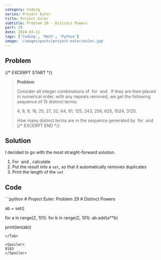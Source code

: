 ```yaml
---
category: Coding
series: Project Euler
title: Project Euler
subtitle: Problem 29 - Distinct Powers
part: 29
date: 2024-03-11
tags: ['Coding', 'Math', 'Python']
image: '/images/posts/project-euler/euler.jpg'
---
```



## Problem

{/* EXCERPT START */}
> **Problem**
> 
> Consider all integer combinations of <Math eqn="a^b" /> for <Math eqn="2 \leq a \leq 5" /> and <Math eqn="2 \leq b \leq 5" />
> <Math inline="false" eqn="\begin{matrix} 2^2=4, &2^3=8, &2^4=16, &2^5=32\\ 3^2=9, &3^3=27, &3^4=81, &3^5=243\\ 4^2=16, &4^3=64, &4^4=256, &4^5=1024\\ 5^2=25, &5^3=125, &5^4=625, &5^5=3125 \end{matrix}" />
> If they are then placed in numerical order, with any repeats removed, we get the following sequence of 15 distinct terms:
>
> 4, 8, 9, 16, 25, 27, 32, 64, 81, 125, 243, 256, 625, 1024, 3125.
>
> How many distinct terms are in the sequence generated by <Math eqn="a^b" /> for <Math eqn="2 \leq a \leq 100" /> and <Math eqn="2 \leq b \leq 100" />
{/* EXCERPT END */}

## Solution
I decided to go with the most straight-forward solution.
1. For <Math eqn="2 \leq a \leq 100" /> and <Math eqn="2 \leq b \leq 100" />, calculate <Math eqn="a^b" />
2. Put the result into a `set`, so that it automatically removes duplicates
3. Print the length of the `set`

## Code
<Tab url="https://github.com/zlaast/Project-Euler/blob/main/Problems-Python/problem29.py" tab="problem29.py">
```python
# Project Euler: Problem 29
# Distinct Powers

ab = set()

for a in range(2, 101):
    for b in range(2, 101):
        ab.add(a**b)

print(len(ab))
```
</Tab>

<Spoiler>
9183
</Spoiler>
